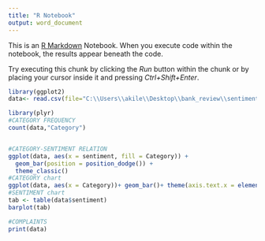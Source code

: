 ---
title: "R Notebook"
output: word_document
---

This is an [R Markdown](http://rmarkdown.rstudio.com) Notebook. When you execute code within the notebook, the results appear beneath the code. 

Try executing this chunk by clicking the *Run* button within the chunk or by placing your cursor inside it and pressing *Ctrl+Shift+Enter*. 




```{r}
library(ggplot2) 
data<- read.csv(file="C:\\Users\\akile\\Desktop\\bank_review\\sentiment_mapped_data_bank.csv")

library(plyr)
#CATEGORY FREQUENCY
count(data,"Category")


#CATEGORY-SENTIMENT RELATION
ggplot(data, aes(x = sentiment, fill = Category)) +
  geom_bar(position = position_dodge()) +
  theme_classic()
#CATEGORY chart
ggplot(data, aes(x = Category))+ geom_bar()+ theme(axis.text.x = element_text(angle=30, vjust=0.6)) 
#SENTIMENT chart
tab <- table(data$sentiment)
barplot(tab)

#COMPLAINTS
print(data)

```

